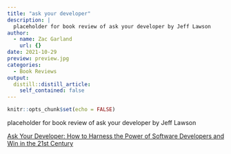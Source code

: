 ```yaml
---
title: "ask your developer"
description: |
  placeholder for book review of ask your developer by Jeff Lawson
author:
  - name: Zac Garland
    url: {}
date: 2021-10-29
preview: preview.jpg
categories:
  - Book Reviews
output:
  distill::distill_article:
    self_contained: false
---
```



```r
knitr::opts_chunk$set(echo = FALSE)
```

placeholder for book review of ask your developer by Jeff Lawson


[Ask Your Developer: How to Harness the Power of Software Developers and Win in the 21st Century](https://www.amazon.com/Ask-Your-Developer-Software-Developers/dp/0063018292)

